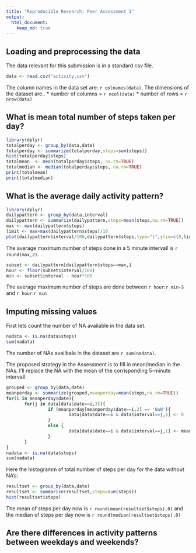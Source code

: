 ```yaml
---
title: "Reproducible Research: Peer Assessment 1"
output: 
  html_document:
    keep_md: true
---
```


## Loading and preprocessing the data
The data relevant for this submission is in a standard csv file.
```r
data <- read.csv("activity.csv")
```
The column names in  the data set are: `r colnames(data)`.
The dimensions of the dataset are..
* number of columns = `r ncol(data)` 
* number of rows = `r nrow(data)`

## What is mean total number of steps taken per day?
```r
library(dplyr)
totalperday <- group_by(data,date)
totalperday <- summarize(totalperday,steps=sum(steps))
hist(totalperday$steps)
totalmean  <- mean(totalperday$steps, na.rm=TRUE)
totalmedian <- median(totalperday$steps, na.rm=TRUE)
print(totalmean)
print(totalmedian)
```

## What is the average daily activity pattern?
```r
library(dplyr)
dailypattern <- group_by(data,interval)
dailypattern <- summarize(dailypattern,steps=mean(steps,na.rm=TRUE))
max <- max(dailypattern$steps)
limit <- max+max(dailypattern$steps)/10
plot(dailypattern$interval/100,dailypattern$steps,type="l",ylim=c(0,limit))
```

The average maximum number of steps done in a 5 minute intervall is `r round(max,2)`.
```r
subset <- dailypattern[dailypattern$steps==max,]
hour <- floor(subset$interval/100)
min <- subset$interval - hour*100
```
The average maximum number of steps are done between `r hour`:`r min-5` and `r hour`:`r min` 

## Imputing missing values
First lets count the number of NA available in the data set.
```r
nadata <- is.na(data$steps)
sum(nadata)
```
The number of NAs availbale in the dataset are `r sum(nadata)`.

The proposed strategy in the Assessment is to fill in mean/median in the NAs.
I'll replace the NA with the mean of the corrisponding 5-minute intervall.
```r
grouped <- group_by(data,date)
meanperday <- summarize(grouped,meanperday=mean(steps,na.rm=TRUE))
for(i in meanperday$date){
       for(j in data[data$date==i,3]){
                if (meanperday[meanperday$date==i,2] == 'NaN'){
                        data[data$date==i & data$interval==j,1] <- 0  
                }   
                else {
                        data[data$date==i & data$interval==j,1] <- meanperday[meanperday$date==i,2]
                }
       }
}
nadata <- is.na(data$steps)
sum(nadata)
```

Here the histogramm of total number of steps per day for the data without NA's:
```r
resultset <- group_by(data,date)
resultset <- summarize(resultset,steps=sum(steps))
hist(resultset$steps)
```

The mean of steps per day now is `r round(mean(resultset$steps),0)` and the median of steps per day now is `r round(median(resultset$steps),0)`


## Are there differences in activity patterns between weekdays and weekends?
```r
```